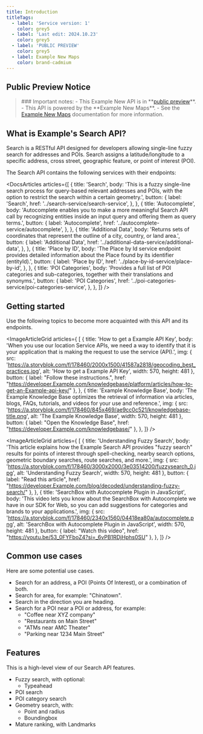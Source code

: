 ```yaml
---
title: Introduction
titleTags:
  - label: 'Service version: 1'
    color: grey5
  - label: 'Last edit: 2024.10.23'
    color: grey5
  - label: 'PUBLIC PREVIEW'
    color: grey5
  - label: Example New Maps
    color: brand-cadmium
---
```


## Public Preview Notice  

<Blockquote type="announcement" hasIcon>  
### Important notes:  
- This Example New API is in **<a href="https://developer.Example.com/public-preview">public preview</a>**. 
- This API is powered by the **Example New Maps**.  
- See the <a href="https://developer.Example.com/Example-New-maps/documentation/introduction">Example New Maps</a> documentation for more information.   
</Blockquote>  

## What is Example's Search API?  

Search is a RESTful API designed for developers allowing single-line fuzzy search for addresses and POIs. Search assigns a latitude/longitude to a specific address, cross street, geographic feature, or point of interest (POI).  

The Search API contains the following services with their endpoints:  

<DocsArticles
  articles={[
    {
      title: 'Search',
      body: 'This is a fuzzy single-line search process for query-based relevant addresses and POIs, with the option to restrict the search within a certain geometry.',
      button: {
        label: 'Search',
        href: '../search-service/search-service',
      },
    },
    {
      title: 'Autocomplete',
      body: 'Autocomplete enables you to make a more meaningful Search API call by recognizing entities inside an input query and offering them as query terms.',
      button: {
        label: 'Autocomplete',
        href: '../autocomplete-service/autocomplete',
      },
    },
    {
      title: 'Additional Data',
      body: 'Returns sets of coordinates that represent the outline of a city, country, or land area.',
      button: {
        label: 'Additional Data',
        href: '../additional-data-service/additional-data',
      },
    },
    {
      title: 'Place by ID',
      body: 'The Place by Id service endpoint provides detailed information about the Place found by its identifier (entityId).',
      button: {
        label: 'Place by ID',
        href: '../place-by-id-service/place-by-id',
      },
    },
    {
      title: 'POI Categories',
      body: 'Provides a full list of POI categories and sub-categories, together with their translations and synonyms.',
      button: {
        label: 'POI Categories',
        href: '../poi-categories-service/poi-categories-service',
      },
    },
  ]}
/>  

## Getting started  

Use the following topics to become more acquainted with this API and its endpoints.    

<ImageArticleGrid  articles={
[
  {
    title: 'How to get a Example API Key',
    body: 'When you use our location Service APIs, we need a way to identify that it is your application that is making the request to use the service (API).',
    img: {
      src: 'https://a.storyblok.com/f/178460/2000x1500/41587a2818/geocoding_best_practices.jpg',
      alt: 'How to get a Example API Key',
      width: 570,
      height: 481
    },
    button: {
        label: "Follow these instructions.",
        href: "https://developer.Example.com/knowledgebase/platform/articles/how-to-get-an-Example-api-key/"
    },
  },
  {
    title: 'Example Knowledge Base',
    body: 'The Example Knowledge Base optimizes the retrieval of information via articles, blogs, FAQs, tutorials, and videos for your use and reference.',
    img: {
      src: 'https://a.storyblok.com/f/178460/845x469/ae9cc0c521/knowledgebase-title.png',
      alt: 'The Example Knowledge Base',
      width: 570,
      height: 481
    },
    button: {
        label: "Open the Knowledge Base",
        href: "https://developer.Example.com/knowledgebase/"
    },
  },
]} />   

<ImageArticleGrid  articles={
[
  {
    title: 'Understanding Fuzzy Search',
    body: 'This article explains how the Example Search API provides "fuzzy search" results for points of interest through spell-checking, nearby search options, geometric boundary searches, route searches, and more.',
    img: {
      src: 'https://a.storyblok.com/f/178460/3000x2000/3e03514200/fuzzysearch_0.jpg',
      alt: 'Understanding Fuzzy Search',
      width: 570,
      height: 481
    },
    button: {
      label: "Read this article",
      href: "https://developer.Example.com/blog/decoded/understanding-fuzzy-search/"
    },
  },
  {
    title: 'SearchBox with Autocomplete Plugin in JavaScript',
    body: 'This video lets you know about the SearchBox with Autocomplete we have in our SDK for Web, so you can add suggestions for categories and brands to your applications.',
    img: {
      src: 'https://a.storyblok.com/f/178460/2340x1560/04418ea80a/autocomplete.png',
      alt: 'SearchBox with Autocomplete Plugin in JavaScript',
      width: 570,
      height: 481
    },
    button: {
      label: "Watch this video",
      href: "https://youtu.be/53_0FYFboZ4?si=_6vPB1RDjHphs0SU"
    },
  },
]} />  

## Common use cases  

Here are some potential use cases.  

- Search for an address, a POI (Points Of Interest), or a combination of both.
- Search for area, for example: "Chinatown".
- Search in the direction you are heading.
- Search for a POI near a POI or address, for example:
  - "Coffee near XYZ company"
  - "Restaurants on Main Street"
  - "ATMs near AMC Theater"
  - "Parking near 1234 Main Street"  

## Features  

This is a high-level view of our Search API features.  

- Fuzzy search, with optional:
  - Typeahead
- POI search
- POI category search
- Geometry search, with:
  - Point and radius
  - Boundingbox
- Mature ranking, with Landmarks  
